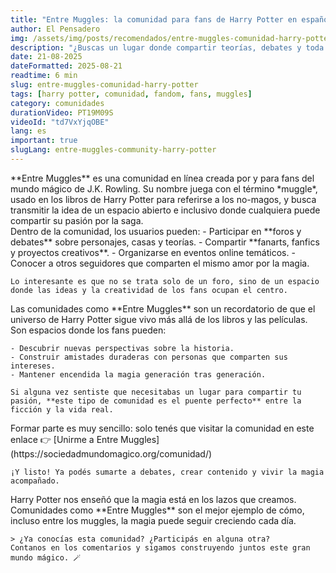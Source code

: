 ```yaml
---
title: "Entre Muggles: la comunidad para fans de Harry Potter en español"
author: El Pensadero
img: /assets/img/posts/recomendados/entre-muggles-comunidad-harry-potter.webp
description: "¿Buscas un lugar donde compartir teorías, debates y toda la magia del mundo de Harry Potter? Te presentamos 'Entre Muggles', una comunidad online hecha por y para fans."
date: 21-08-2025
dateFormatted: 2025-08-21
readtime: 6 min
slug: entre-muggles-comunidad-harry-potter
tags: [harry potter, comunidad, fandom, fans, muggles]
category: comunidades
durationVideo: PT19M09S
videoId: "td7VxYjqOBE"
lang: es
important: true
slugLang: entre-muggles-community-harry-potter
---
```



<Article>
  <Section title="✨ **¿Qué es Entre Muggles?**" imgSrc={entreMugglesLogo} imgAlt="Logo de la comunidad Entre Muggles">
    **Entre Muggles** es una comunidad en línea creada por y para fans del mundo mágico de J.K. Rowling.  
    Su nombre juega con el término *muggle*, usado en los libros de Harry Potter para referirse a los no-magos, 
    y busca transmitir la idea de un espacio abierto e inclusivo donde cualquiera puede compartir su pasión por la saga.
  </Section>

  <Section title="💬 **Un lugar para debatir, compartir y crear**" imgSrc={foroPreview} imgAlt="Vista previa del foro de Entre Muggles">
    Dentro de la comunidad, los usuarios pueden:
    - Participar en **foros y debates** sobre personajes, casas y teorías.
    - Compartir **fanarts, fanfics y proyectos creativos**.
    - Organizarse en eventos online temáticos.
    - Conocer a otros seguidores que comparten el mismo amor por la magia.

    Lo interesante es que no se trata solo de un foro, sino de un espacio donde las ideas y la creatividad de los fans ocupan el centro.
  </Section>

  <Section title="🌍 **El valor de las comunidades de fans**" imgSrc={comunidadFans} imgAlt="Fans de Harry Potter compartiendo teorías en comunidad">
    Las comunidades como **Entre Muggles** son un recordatorio de que el universo de Harry Potter sigue vivo más allá de los libros y las películas.  
    Son espacios donde los fans pueden:
    
    - Descubrir nuevas perspectivas sobre la historia.  
    - Construir amistades duraderas con personas que comparten sus intereses.  
    - Mantener encendida la magia generación tras generación.  

    Si alguna vez sentiste que necesitabas un lugar para compartir tu pasión, **este tipo de comunidad es el puente perfecto** entre la ficción y la vida real.
  </Section>

  <Section title="🔗 **Cómo unirte a Entre Muggles**">
    Formar parte es muy sencillo: solo tenés que visitar la comunidad en este enlace 👉  
    [Unirme a Entre Muggles](https://sociedadmundomagico.org/comunidad/)

    ¡Y listo! Ya podés sumarte a debates, crear contenido y vivir la magia acompañado.
  </Section>

  <Section title="📣 **Conclusión: la magia sigue viva**">
    Harry Potter nos enseñó que la magia está en los lazos que creamos.  
    Comunidades como **Entre Muggles** son el mejor ejemplo de cómo, incluso entre los muggles, la magia puede seguir creciendo cada día.

    > ¿Ya conocías esta comunidad? ¿Participás en alguna otra?  
    Contanos en los comentarios y sigamos construyendo juntos este gran mundo mágico. 🪄
  </Section>
</Article>
